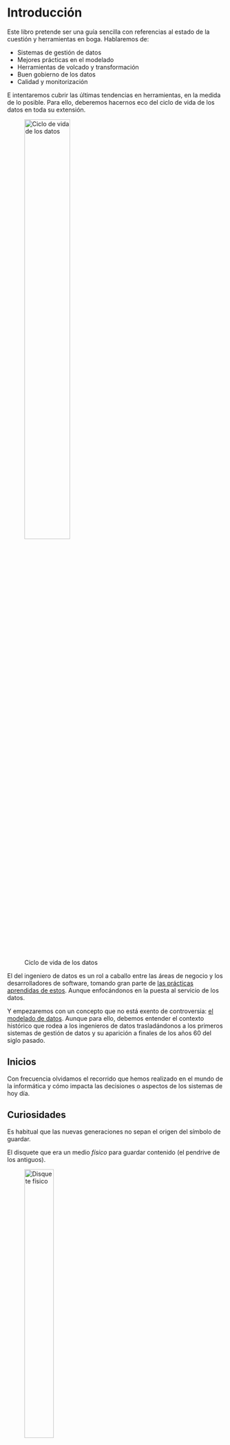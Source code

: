 # Introducción

Este libro pretende ser una guía sencilla con referencias al estado de la cuestión y herramientas en boga. Hablaremos de:

* Sistemas de gestión de datos
* Mejores prácticas en el modelado
* Herramientas de volcado y transformación
* Buen gobierno de los datos
* Calidad y monitorización

E intentaremos cubrir las últimas tendencias en herramientas, en la medida de lo posible. 
Para ello, deberemos hacernos eco del ciclo de vida de los datos en toda su extensión.

![Ciclo de vida de los datos](../assets/datacycle.png){width=50%}

El del ingeniero de datos es un rol a caballo entre las áreas de negocio y los desarrolladores de software, tomando gran parte de [las prácticas aprendidas de estos](https://pydevtools.com/handbook/). Aunque enfocándonos en la puesta al servicio de los datos.

Y empezaremos con un concepto que no está exento de controversia: [el modelado de datos](modelado/intro.qmd). 
Aunque para ello, debemos entender el contexto histórico que rodea a los ingenieros de datos trasladándonos a los primeros 
sistemas de gestión de datos y su aparición a finales de los años 60 del siglo pasado.

## Inicios

Con frecuencia olvidamos el recorrido que hemos realizado en el mundo de la informática y cómo impacta las decisiones o aspectos de los sistemas de hoy día.

:::{.callout-note collapse="true"}
# Curiosidades

Es habitual que las nuevas generaciones no sepan el origen del símbolo de guardar. 

El disquete que era un medio _físico_ para guardar contenido (el pendrive de los antiguos).

![Disquete físico](../assets/disquete.webp){width=40%}

Pero mucha gente se olvida que la configuración de teclado que empleamos en la actualidad es España, QWERTY por las primeras teclas en el extremo superior izquierdo de los teclados, es una herencia
de las máquinas de escribir y que esta configuración a pesar de no ser la que nos permite una mayor velocidad de redacción impedía que los martillos de la máquina se bloquearan.

![Martillos en una máquina de escribir](../assets/maquinaescribir.webp){width=60%}

La misma razón por la que la tecla enter en sus inicios se conocía como retorno de carro (_return carriage_) cuando no existe carro que retornar en nuestros ordenadores modernos.

:::

Por eso es importante entender el trasfondo histórico y las herencias que a pesar de no ser muy lógicas, determinan algunas de las prácticas que nos encontramos en la actualidad.

## Los sistemas centrales

En sus inicios, las máquinas evolucionaron de máquinas individuales donde tarjetas perforadas determinaban los automatismos, a sistemas electrónicos y sofisticados que disponían de canales de entrada y salida (teclados y pantallas) para realizar las acciones que determinaban las acciones de la máquina.

![Aquellos maravillosos años](../assets/oldibm.webp){width=40%}

[International Business Machines](https://es.wikipedia.org/wiki/IBM) (IBM) fue una de las primeras compañías en realizar esa transición de máquinas que habían servido para fines militares al ámbito comercial, corporativo, al servicio de instituciones privadas con problemas de grandes dimensiones.

En aquella época las máquinas que hoy llamamos ordenadores o computadoras eran recursos muy costosos y por ello, existían unidades centrales a las que se accedía desde nodos terminales.
Sistemas únicamente de acceso a la máquina a la que estaban conectadas para pedirle que hiciera algo, introducir datos de cuentas de cliente, operaciones de cálculo y balances, etc. Lo habitual en la empresa donde este rol lo cubrían secretarias que venían de ámbitos como la mecanografía. 

No existía internet además y una vez salíamos del dominio de la empresa no se podía actuar sobre esos sistemas. Había que hablar en un lenguaje de muy bajo nivel con la máquina, poco intuitivo para gente poco versada en esas tecnologías. Eran tiempos oscuros.

Estos sistemas gestionaban tanto los datos que los empleados iban registrando así como las acciones que se realizaban sobre estos con rutinas que reflejan la operativa de la compañía: procesos de compra, transferencias bancarias, facturación de servicios y contabilidad general, entre otros.

Son los que conocemos como [sistemas centrales de datos](sistemas/intro) y gran parte de este trabajo se lo debemos a una persona en concreto, [Edgar Frank Codd](https://es.wikipedia.org/wiki/Edgar_Frank_Codd), y su trabajo en este ámbito titulado _Un modelo tabular[^1] de datos para grandes bancos de datos compartidos_ [@codd1970relational].

:::{.callout-tip collapse="true"}
# Mainframe y COBOL

Os sorprendería la cantidad de empresas que aún a día de hoy emplean máquinas mainframe con programas COBOL que muy pocos individuos a nivel global saben a ciencia cierta lo que hacen. Es parte de la deuda técnica que muchas empresas no terminan de quitarse de encima por mucho avance de la tecnología que haya. Es parte de nuestra componente humana y la dificultad que nos supone _el cambio_.
:::

[^1]: Uso la traducción tabular de el término inglés _relation_ que se refiere a la estructura de los datos y la traducción a relacional puede dar a entender una gestión relacional que no es tal en los sistemas que ideó Codd.
